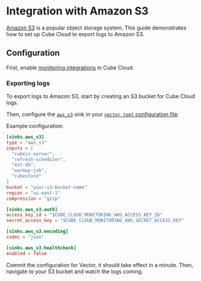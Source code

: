 # Integration with Amazon S3

[Amazon S3](https://aws.amazon.com/s3/) is a popular object storage system.
This guide demonstrates how to set up Cube Cloud to export logs to Amazon S3.

## Configuration

First, enable [monitoring integrations][ref-monitoring-integrations] in Cube
Cloud.

### Exporting logs

To export logs to Amazon S3, start by creating an S3 bucket for Cube Cloud logs.

Then, configure the [`aws_s3`](https://vector.dev/docs/reference/configuration/sinks/aws_s3/)
sink in your [`vector.toml` configuration file][ref-monitoring-integrations-conf].

Example configuration:

```toml
[sinks.aws_s3]
type = "aws_s3"
inputs = [
  "cubejs-server",
  "refresh-scheduler",
  "ext-db",
  "warmup-job",
  "cubestore"
]
bucket = "your-s3-bucket-name"
region = "us-east-1"
compression = "gzip"

[sinks.aws_s3.auth]
access_key_id = "$CUBE_CLOUD_MONITORING_AWS_ACCESS_KEY_ID"
secret_access_key = "$CUBE_CLOUD_MONITORING_AWS_SECRET_ACCESS_KEY"

[sinks.aws_s3.encoding]
codec = "json"

[sinks.aws_s3.healthcheck]
enabled = false
```

Commit the configuration for Vector, it should take effect in a minute. Then,
navigate to your S3 bucket and watch the logs coming.


[ref-monitoring-integrations]: /product/monitoring/integrations
[ref-monitoring-integrations-conf]: /product/monitoring/integrations#configuration
